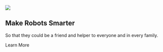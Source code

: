 <Section py="8|12|16|24">
  <Container>
    <Grid col="1|2" gap="8|12|16" alignItems="center">
      <Image
        src="KassieDrawing.png"
        colStart="null|2"
        w="full"
        rounded="lg"
        overflow="hidden"
      />
      <Flexbox
        flexDirection="column"
        alignItems="center|flex-start"
        textAlign="center|left"
      >
        <H1 m="0" fontWeight="extrabold" lineHeight="tight">
          Make Robots Smarter
        </H1>
        <P fontSize="xl|2xl" mt="2">
          So that they could be a friend and helper to everyone and in every family.
        </P>
        <ButtonLink href="/work" variant="primary">
          Learn More
          <Icon name="arrow-right" ml="4" />
        </ButtonLink>
      </Flexbox>
    </Grid>
  </Container>
</Section>
